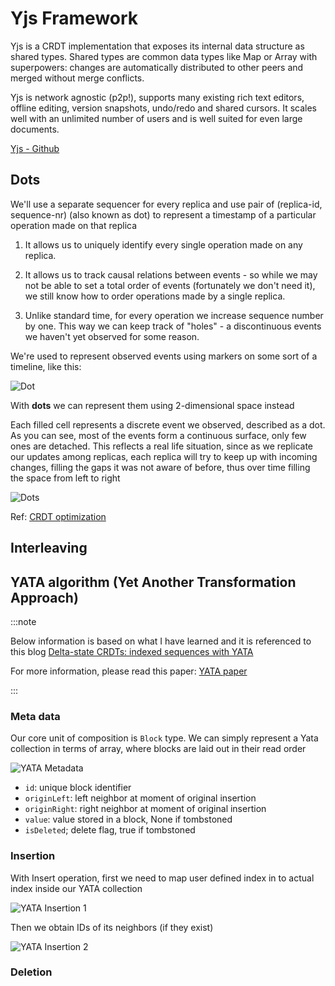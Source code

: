 # Yjs Framework

Yjs is a CRDT implementation that exposes its internal data structure as shared types. Shared types are common data types like Map or Array with superpowers: changes are automatically distributed to other peers and merged without merge conflicts.

Yjs is network agnostic (p2p!), supports many existing rich text editors, offline editing, version snapshots, undo/redo and shared cursors. It scales well with an unlimited number of users and is well suited for even large documents.

[Yjs - Github](https://github.com/yjs/yjs)

## Dots

We'll use a separate sequencer for every replica and use pair of (replica-id, sequence-nr) (also known as dot) to represent a timestamp of a particular operation made on that replica

1.  It allows us to uniquely identify every single operation made on any replica.

2.  It allows us to track causal relations between events - so while we may not be able to set a total order of events (fortunately we don't need it), we still know how to order operations made by a single replica.

3.  Unlike standard time, for every operation we increase sequence number by one. This way we can keep track of "holes" - a discontinuous events we haven't yet observed for some reason.

We're used to represent observed events using markers on some sort of a timeline, like this:

![Dot](./img/dot.png)

With **dots** we can represent them using 2-dimensional space instead

Each filled cell represents a discrete event we observed, described as a dot. As you can see, most of the events form a continuous surface, only few ones are detached. This reflects a real life situation, since as we replicate our updates among replicas, each replica will try to keep up with incoming changes, filling the gaps it was not aware of before, thus over time filling the space from left to right

![Dots](./img/dots.png)

Ref: [CRDT optimization](https://www.bartoszsypytkowski.com/optimizing-state-based-crdts-part-2/)

## Interleaving

## YATA algorithm (Yet Another Transformation Approach)

:::note

Below information is based on what I have learned and it is referenced to this blog [Delta-state CRDTs: indexed sequences with YATA](https://www.bartoszsypytkowski.com/yata/)

For more information, please read this paper: [YATA paper](https://www.researchgate.net/publication/310212186_Near_Real-Time_Peer-to-Peer_Shared_Editing_on_Extensible_Data_Types)

:::

### Meta data

Our core unit of composition is `Block` type. We can simply represent a Yata collection in terms of array, where blocks are laid out in their read order

![YATA Metadata](./img/yataMetadata.png)

- `id`: unique block identifier
- `originLeft`: left neighbor at moment of original insertion
- `originRight`: right neighbor at moment of original insertion
- `value`: value stored in a block, None if tombstoned
- `isDeleted`; delete flag, true if tombstoned

### Insertion

With Insert operation, first we need to map user defined index in to actual index inside our YATA collection

![YATA Insertion 1](./img/yataInsertion1.png)

Then we obtain IDs of its neighbors (if they exist)

![YATA Insertion 2](./img/yataInsertion2.png)

### Deletion
